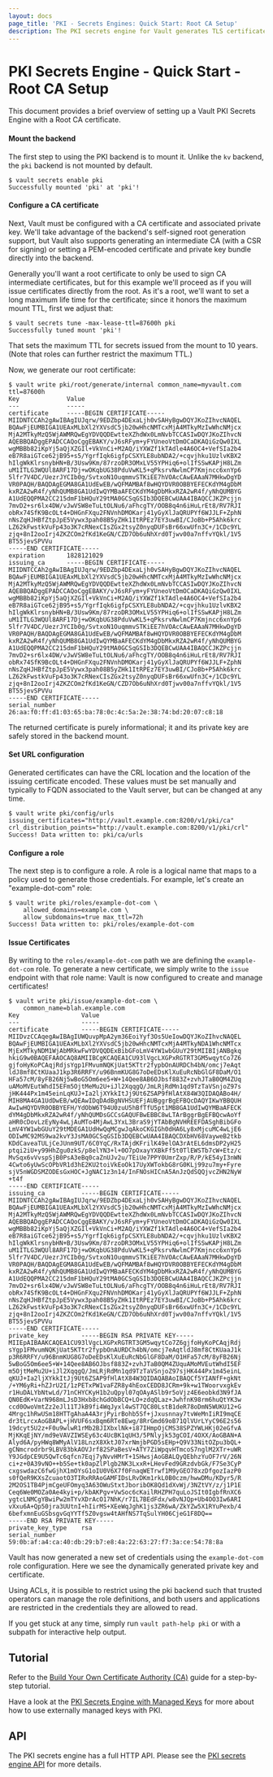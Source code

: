 ```yaml
---
layout: docs
page_title: 'PKI - Secrets Engines: Quick Start: Root CA Setup'
description: The PKI secrets engine for Vault generates TLS certificates.
---
```


# PKI Secrets Engine - Quick Start - Root CA Setup

This document provides a brief overview of setting up a Vault PKI Secrets
Engine with a Root CA certificate.

#### Mount the backend

The first step to using the PKI backend is to mount it. Unlike the `kv`
backend, the `pki` backend is not mounted by default.

```shell-session
$ vault secrets enable pki
Successfully mounted 'pki' at 'pki'!
```

#### Configure a CA certificate

Next, Vault must be configured with a CA certificate and associated private
key. We'll take advantage of the backend's self-signed root generation support,
but Vault also supports generating an intermediate CA (with a CSR for signing)
or setting a PEM-encoded certificate and private key bundle directly into the
backend.

Generally you'll want a root certificate to only be used to sign CA
intermediate certificates, but for this example we'll proceed as if you will
issue certificates directly from the root. As it's a root, we'll want to set a
long maximum life time for the certificate; since it honors the maximum mount
TTL, first we adjust that:

```shell-session
$ vault secrets tune -max-lease-ttl=87600h pki
Successfully tuned mount 'pki'!
```

That sets the maximum TTL for secrets issued from the mount to 10 years. (Note
that roles can further restrict the maximum TTL.)

Now, we generate our root certificate:

```shell-session
$ vault write pki/root/generate/internal common_name=myvault.com ttl=87600h
Key             Value
---             -----
certificate     -----BEGIN CERTIFICATE-----
MIIDNTCCAh2gAwIBAgIUJqrw/9EDZbp4DExaLjh0vSAHyBgwDQYJKoZIhvcNAQEL
BQAwFjEUMBIGA1UEAxMLbXl2YXVsdC5jb20wHhcNMTcxMjA4MTkyMzIwWhcNMjcx
MjA2MTkyMzQ5WjAWMRQwEgYDVQQDEwtteXZhdWx0LmNvbTCCASIwDQYJKoZIhvcN
AQEBBQADggEPADCCAQoCggEBAKY/vJ6sRFym+yFYUneoVtDmOCaDKAQiGzQw0IXL
wgMBBb82iKpYj5aQjXZGIl+VkVnCi+M2AQ/iYXWZf1kTAdle4A6OC4+VefSIa2b4
eB7R8aiGTce62jB95+s5/YgrfIqk6igfpCSXYLE8ubNDA2/+cqvjhku1UzlvKBX2
hIlgWkKlrsnybHN+B/3Usw9Km/87rzoDR3OMxLV55YPHiq6+olIfSSwKAPjH8LZm
uM1ITLG3WQUl8ARF17Dj+wOKqbUG38PduVwKL5+qPksrvNwlmCP7Kmjncc6xnYp6
5lfr7V4DC/UezrJYCIb0g/SvtxoN1OuqmmvSTKiEE7hVOAcCAwEAAaN7MHkwDgYD
VR0PAQH/BAQDAgEGMA8GA1UdEwEB/wQFMAMBAf8wHQYDVR0OBBYEFECKdYM4gDbM
kxRZA2wR4f/yNhQUMB8GA1UdIwQYMBaAFECKdYM4gDbMkxRZA2wR4f/yNhQUMBYG
A1UdEQQPMA2CC215dmF1bHQuY29tMA0GCSqGSIb3DQEBCwUAA4IBAQCCJKZPcjjn
7mvD2+sr6lx4DW/vJwVSW8eTuLtOLNu6/aFhcgTY/OOB8q4n6iHuLrEt8/RV7RJI
obRx74SfK9BcOLt4+DHGnFXqu2FNVnhDMOKarj41yGyXlJaQRUPYf6WJJLF+ZphN
nNsZqHJHBfZtpJpE5Vywx3pah08B5yZHk1ItRPEz7EY3uwBI/CJoBb+P5Ahk6krc
LZ62kFwstkVuFp43o3K7cRNexCIsZGx2tsyZ0nyqDUFsBr66xwUfn3C+/1CDc9YL
zjq+8nI2ooIrj4ZKZCOm2fKd1KeGN/CZD7Ob6uNhXrd0Tjwv00a7nffvYQkl/1V5
BT55jevSPVVu
-----END CERTIFICATE-----
expiration      1828121029
issuing_ca      -----BEGIN CERTIFICATE-----
MIIDNTCCAh2gAwIBAgIUJqrw/9EDZbp4DExaLjh0vSAHyBgwDQYJKoZIhvcNAQEL
BQAwFjEUMBIGA1UEAxMLbXl2YXVsdC5jb20wHhcNMTcxMjA4MTkyMzIwWhcNMjcx
MjA2MTkyMzQ5WjAWMRQwEgYDVQQDEwtteXZhdWx0LmNvbTCCASIwDQYJKoZIhvcN
AQEBBQADggEPADCCAQoCggEBAKY/vJ6sRFym+yFYUneoVtDmOCaDKAQiGzQw0IXL
wgMBBb82iKpYj5aQjXZGIl+VkVnCi+M2AQ/iYXWZf1kTAdle4A6OC4+VefSIa2b4
eB7R8aiGTce62jB95+s5/YgrfIqk6igfpCSXYLE8ubNDA2/+cqvjhku1UzlvKBX2
hIlgWkKlrsnybHN+B/3Usw9Km/87rzoDR3OMxLV55YPHiq6+olIfSSwKAPjH8LZm
uM1ITLG3WQUl8ARF17Dj+wOKqbUG38PduVwKL5+qPksrvNwlmCP7Kmjncc6xnYp6
5lfr7V4DC/UezrJYCIb0g/SvtxoN1OuqmmvSTKiEE7hVOAcCAwEAAaN7MHkwDgYD
VR0PAQH/BAQDAgEGMA8GA1UdEwEB/wQFMAMBAf8wHQYDVR0OBBYEFECKdYM4gDbM
kxRZA2wR4f/yNhQUMB8GA1UdIwQYMBaAFECKdYM4gDbMkxRZA2wR4f/yNhQUMBYG
A1UdEQQPMA2CC215dmF1bHQuY29tMA0GCSqGSIb3DQEBCwUAA4IBAQCCJKZPcjjn
7mvD2+sr6lx4DW/vJwVSW8eTuLtOLNu6/aFhcgTY/OOB8q4n6iHuLrEt8/RV7RJI
obRx74SfK9BcOLt4+DHGnFXqu2FNVnhDMOKarj41yGyXlJaQRUPYf6WJJLF+ZphN
nNsZqHJHBfZtpJpE5Vywx3pah08B5yZHk1ItRPEz7EY3uwBI/CJoBb+P5Ahk6krc
LZ62kFwstkVuFp43o3K7cRNexCIsZGx2tsyZ0nyqDUFsBr66xwUfn3C+/1CDc9YL
zjq+8nI2ooIrj4ZKZCOm2fKd1KeGN/CZD7Ob6uNhXrd0Tjwv00a7nffvYQkl/1V5
BT55jevSPVVu
-----END CERTIFICATE-----
serial_number   26:aa:f0:ff:d1:03:65:ba:78:0c:4c:5a:2e:38:74:bd:20:07:c8:18
```

The returned certificate is purely informational; it and its private key are
safely stored in the backend mount.

#### Set URL configuration

Generated certificates can have the CRL location and the location of the
issuing certificate encoded. These values must be set manually and typically to FQDN associated to the Vault server, but can be changed at any time.

```shell-session
$ vault write pki/config/urls issuing_certificates="http://vault.example.com:8200/v1/pki/ca" crl_distribution_points="http://vault.example.com:8200/v1/pki/crl"
Success! Data written to: pki/ca/urls
```

#### Configure a role

The next step is to configure a role. A role is a logical name that maps to a
policy used to generate those credentials. For example, let's create an
"example-dot-com" role:

```shell-session
$ vault write pki/roles/example-dot-com \
    allowed_domains=example.com \
    allow_subdomains=true max_ttl=72h
Success! Data written to: pki/roles/example-dot-com
```

#### Issue Certificates

By writing to the `roles/example-dot-com` path we are defining the
`example-dot-com` role. To generate a new certificate, we simply write
to the `issue` endpoint with that role name: Vault is now configured to create
and manage certificates!

```shell-session
$ vault write pki/issue/example-dot-com \
    common_name=blah.example.com
Key                 Value
---                 -----
certificate         -----BEGIN CERTIFICATE-----
MIIDvzCCAqegAwIBAgIUWQuvpMpA2ym36EoiYyf3Os5UeIowDQYJKoZIhvcNAQEL
BQAwFjEUMBIGA1UEAxMLbXl2YXVsdC5jb20wHhcNMTcxMjA4MTkyNDA1WhcNMTcx
MjExMTkyNDM1WjAbMRkwFwYDVQQDExBibGFoLmV4YW1wbGUuY29tMIIBIjANBgkq
hkiG9w0BAQEFAAOCAQ8AMIIBCgKCAQEA1CU93lVgcLXGPxRGTRT3GM5wqytCo7Z6
gjfoHyKoPCAqjRdjsYgp1FMvumNQKjUat5KTtr2fypbOnAURDCh4bN/omcj7eAqt
ldJ8mf8CtKUaaJ1kp3R6RRFY/u96BnmKUG8G7oDeEDsKlXuEuRcNbGlGF8DaM/O1
HFa57cM/8yFB26Nj5wBoG5Om6ee5+W+14Qee8AB6OJbsf883Z+zvhJTaB0QM4ZUq
uAMoMVEutWhdI5EFm5OjtMeMu2U+iJl2XqqgQ/JmLRjRdMn1qd9TzTaVSnjoZ97s
jHK444Px1m45einLqKUJ+Ia2ljXYkkItJj9Ut6ZSAP9fHlAtX84W3QIDAQABo4H/
MIH8MA4GA1UdDwEB/wQEAwIDqDAdBgNVHSUEFjAUBggrBgEFBQcDAQYIKwYBBQUH
AwIwHQYDVR0OBBYEFH/YdObW6T94U0zuU5hBfTfU5pt1MB8GA1UdIwQYMBaAFECK
dYM4gDbMkxRZA2wR4f/yNhQUMDsGCCsGAQUFBwEBBC8wLTArBggrBgEFBQcwAoYf
aHR0cDovLzEyNy4wLjAuMTo4MjAwL3YxL3BraS9jYTAbBgNVHREEFDASghBibGFo
LmV4YW1wbGUuY29tMDEGA1UdHwQqMCgwJqAkoCKGIGh0dHA6Ly8xMjcuMC4wLjE6
ODIwMC92MS9wa2kvY3JsMA0GCSqGSIb3DQEBCwUAA4IBAQCDXbHV68VayweB2tkb
KDdCaveaTULjCeJUnm9UT/6C0YqC/RxTAjdKFrilK49elOA3rAtEL6dmsDP2yH25
ptqi2iU+y99HhZgu0zkS/p8elYN3+l+0O7pOxayYXBkFf5t0TlEWSTb7cW+Etz/c
MvSqx6vVvspSjB0PsA3eBq0caZnUJv2u/TEiUe7PPY0UmrZxp/R/P/kE54yI3nWN
4Cwto6yUwScOPbVR1d3hE2KU2toiVkEoOk17UyXWTokbG8rG0KLj99zu7my+Fyre
sjV5nWGDSMZODEsGxHOC+JgNAC1z3n14/InFNOsHICnA5AnJzQdSQQjvcZHN2NyW
+t4f
-----END CERTIFICATE-----
issuing_ca          -----BEGIN CERTIFICATE-----
MIIDNTCCAh2gAwIBAgIUJqrw/9EDZbp4DExaLjh0vSAHyBgwDQYJKoZIhvcNAQEL
BQAwFjEUMBIGA1UEAxMLbXl2YXVsdC5jb20wHhcNMTcxMjA4MTkyMzIwWhcNMjcx
MjA2MTkyMzQ5WjAWMRQwEgYDVQQDEwtteXZhdWx0LmNvbTCCASIwDQYJKoZIhvcN
AQEBBQADggEPADCCAQoCggEBAKY/vJ6sRFym+yFYUneoVtDmOCaDKAQiGzQw0IXL
wgMBBb82iKpYj5aQjXZGIl+VkVnCi+M2AQ/iYXWZf1kTAdle4A6OC4+VefSIa2b4
eB7R8aiGTce62jB95+s5/YgrfIqk6igfpCSXYLE8ubNDA2/+cqvjhku1UzlvKBX2
hIlgWkKlrsnybHN+B/3Usw9Km/87rzoDR3OMxLV55YPHiq6+olIfSSwKAPjH8LZm
uM1ITLG3WQUl8ARF17Dj+wOKqbUG38PduVwKL5+qPksrvNwlmCP7Kmjncc6xnYp6
5lfr7V4DC/UezrJYCIb0g/SvtxoN1OuqmmvSTKiEE7hVOAcCAwEAAaN7MHkwDgYD
VR0PAQH/BAQDAgEGMA8GA1UdEwEB/wQFMAMBAf8wHQYDVR0OBBYEFECKdYM4gDbM
kxRZA2wR4f/yNhQUMB8GA1UdIwQYMBaAFECKdYM4gDbMkxRZA2wR4f/yNhQUMBYG
A1UdEQQPMA2CC215dmF1bHQuY29tMA0GCSqGSIb3DQEBCwUAA4IBAQCCJKZPcjjn
7mvD2+sr6lx4DW/vJwVSW8eTuLtOLNu6/aFhcgTY/OOB8q4n6iHuLrEt8/RV7RJI
obRx74SfK9BcOLt4+DHGnFXqu2FNVnhDMOKarj41yGyXlJaQRUPYf6WJJLF+ZphN
nNsZqHJHBfZtpJpE5Vywx3pah08B5yZHk1ItRPEz7EY3uwBI/CJoBb+P5Ahk6krc
LZ62kFwstkVuFp43o3K7cRNexCIsZGx2tsyZ0nyqDUFsBr66xwUfn3C+/1CDc9YL
zjq+8nI2ooIrj4ZKZCOm2fKd1KeGN/CZD7Ob6uNhXrd0Tjwv00a7nffvYQkl/1V5
BT55jevSPVVu
-----END CERTIFICATE-----
private_key         -----BEGIN RSA PRIVATE KEY-----
MIIEpAIBAAKCAQEA1CU93lVgcLXGPxRGTRT3GM5wqytCo7Z6gjfoHyKoPCAqjRdj
sYgp1FMvumNQKjUat5KTtr2fypbOnAURDCh4bN/omcj7eAqtldJ8mf8CtKUaaJ1k
p3R6RRFY/u96BnmKUG8G7oDeEDsKlXuEuRcNbGlGF8DaM/O1HFa57cM/8yFB26Nj
5wBoG5Om6ee5+W+14Qee8AB6OJbsf883Z+zvhJTaB0QM4ZUquAMoMVEutWhdI5EF
m5OjtMeMu2U+iJl2XqqgQ/JmLRjRdMn1qd9TzTaVSnjoZ97sjHK444Px1m45einL
qKUJ+Ia2ljXYkkItJj9Ut6ZSAP9fHlAtX84W3QIDAQABAoIBAQCf5YIANfF+gkNt
/+YM6yRi+hZJrU2I/1zPETxPW1vaFZR8y4hEoxCEDD8JCRm+9k+w1TWoorvxgkEv
r1HuDALYbNtwLd/71nCHYCKyH1b2uQpyl07qOAyASlb9r5oVjz4E6eobkd3N9fJA
QN0EdK+VarN968mLJsD3Hxb8chGdObBCQ+LO+zdqQLaz+JwhfnK98rm6huQtYK3w
ccd0OwoVmtZz2eJl11TJkB9fi4WqJyxl4wST7QC80LstB1deR78oDmN5WUKU12+G
4Mrgc1hRwUSm18HTTgAhaA4A3rjPyirBohb5Sf+jJxusnnay7tvWeMnIiRI9mqCE
dr3tLrcxAoGBAPL+jHVUF6sxBqm6RTe8Ewg/8RrGmd69oB71QlVUrLYyC96E2s56
19dcyt5U2z+F0u9wlwR1rMb2BJIXbxlNk+i87IHmpOjCMS38SPZYWLHKj02eGfvA
MjKKqEjNY/md9eVAVZIWSEy63c4UcBK1qUH3/5PNlyjk53gCOI/4OXX/AoGBAN+A
Alyd6A/pyHWq8WMyAlV18LnzX8XktJ07xrNmjbPGD5sEHp+Q9V33NitOZpu3bQL+
gCNmcrodrbr9LBV83bkAOVJrf82SPaBesV+ATY7ZiWpqvHTmcoS7nglM2XTr+uWR
Y9JGdpCE9U5QwTc6qfcn7Eqj7yNvvHMrT+1SHwsjAoGBALQyQEbhzYuOF7rV/26N
ci+z+0A39vNO++b5Se+tk0apZlPlgb2NK3LxxR+LHevFed9GRzdvbGk/F7Se3CyP
cxgswdazC6fwGjhX1mOYsG1oIU0V6X7f0FnaqWETrwf1M9yGEO78xzDfgozIazP0
s0fQeR9KXsZcuaotO3TIRxRRAoGAMFIDsLRvDKm1rkL0B0czm/hwwDMu/KDyr5/R
2M2OS1TB4PjmCgeUFOmyq3A63OWuStxtJboribOK8Qd1dXvWj/3NZtVY/z/j1P1E
Ceq6We0MOZa0Ae4kyi+p/kbAKPgv+VwSoc6cKailRHZPH7quLoJSIt0IgbfRnXC6
ygtcLNMCgYBwiPw2mTYvXDrAcO17NhK/r7IL7BEdFdx/w8vNJQp+Ub4OO3Iw6ARI
vXxu6A+Qp50jra3UUtnI+hIirMS+XEeWqJghK1js3ZR6wA/ZkYZw5X1RYuPexb/4
6befxmnEuGSbsgvGqYYTf5Z0vgsw4tAHfNS7TqSulYH06CjeG1F8DQ==
-----END RSA PRIVATE KEY-----
private_key_type    rsa
serial_number       59:0b:af:a4:ca:40:db:29:b7:e8:4a:22:63:27:f7:3a:ce:54:78:8a
```

Vault has now generated a new set of credentials using the `example-dot-com`
role configuration. Here we see the dynamically generated private key and
certificate.

Using ACLs, it is possible to restrict using the pki backend such that trusted
operators can manage the role definitions, and both users and applications are
restricted in the credentials they are allowed to read.

If you get stuck at any time, simply run `vault path-help pki` or with a
subpath for interactive help output.

## Tutorial

Refer to the [Build Your Own Certificate Authority (CA)](/vault/tutorials/secrets-management/pki-engine)
guide for a step-by-step tutorial.

Have a look at the [PKI Secrets Engine with Managed Keys](https://learn.hashicorp.com/tutorials/vault/managed-key-pki?in=vault/enterprise)
for more about how to use externally managed keys with PKI.

## API

The PKI secrets engine has a full HTTP API. Please see the
[PKI secrets engine API](/api-docs/secret/pki) for more
details.
